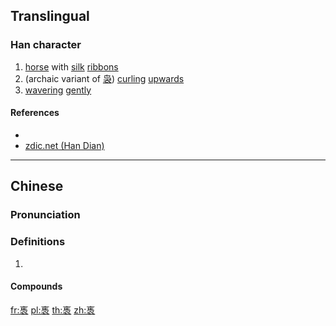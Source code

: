 {{character info/new}}
{{also|袅|裊}}
==Translingual==

===Han character===
{{Han char|rn=145|rad=衣|as=10|sn=16|four=00732|canj=YSFV|ids=⿴衣馬}}

# [[horse]] with [[silk]] [[ribbon]]s
# (archaic variant of [[袅]]) [[curling]] [[upwards]]
# [[wavering]] [[gently]]

====References====
* {{Han ref|kx=1122.280|dkj=34509|dj=1590.190|hdz=53105.090|uh=892D|ud=35117|bh=EB73|bd=60275}}
* [http://www.zdic.net/zd/zi/ZdicE8ZdicA4ZdicAD.htm zdic.net (Han Dian)]

----

==Chinese==
{{zh-forms}}
{{attention|zh|is the simplified form really 袅?}}

===Pronunciation===
{{zh-pron
|m=niǎo
|c=niu5
|mc=y
|oc=y
|cat=
}}

===Definitions===
{{zh-hanzi}}

# {{rfdef|zh}}

====Compounds====
{{zh-der|娉娉褭褭|騕褭|要褭|褭褭}}

[[fr:褭]]
[[pl:褭]]
[[th:褭]]
[[zh:褭]]